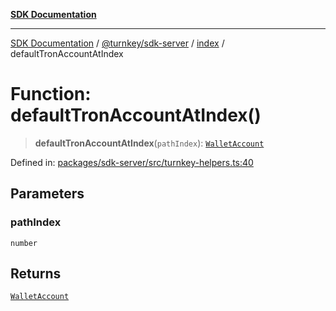 [**SDK Documentation**](../../../../README.mdx)

***

[SDK Documentation](../../../../packages.mdx) / [@turnkey/sdk-server](../../README.mdx) / [index](../README.mdx) / defaultTronAccountAtIndex

# Function: defaultTronAccountAtIndex()

> **defaultTronAccountAtIndex**(`pathIndex`): [`WalletAccount`](../interfaces/WalletAccount.mdx)

Defined in: [packages/sdk-server/src/turnkey-helpers.ts:40](https://github.com/tkhq/sdk/blob/fd49bfe86475c8603b3eb385aa101efa36fa32fc/packages/sdk-server/src/turnkey-helpers.ts#L40)

## Parameters

### pathIndex

`number`

## Returns

[`WalletAccount`](../interfaces/WalletAccount.mdx)
